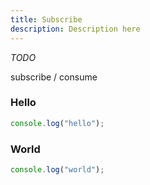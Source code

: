 ```yaml
---
title: Subscribe
description: Description here
---
```



_TODO_

subscribe / consume

<Steps>
  
### Hello

```js
console.log("hello");
```

### World

```js
console.log("world");
```

</Steps>
